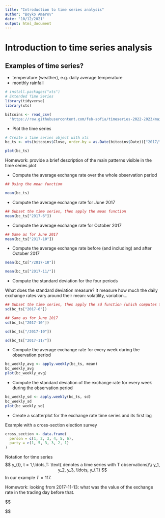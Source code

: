 ```yaml
---
title: "Introduction to time series analysis"
author: "Boyko Amarov"
date: "10/12/2021"
output: html_document
---
```


# Introduction to time series analysis

## Examples of time series?

- temperature (weather), e.g. daily average temperature
- monthly rainfall

```r
# install.packages("xts")
# Extended Time Series
library(tidyverse)
library(xts)

bitcoins <- read_csv(
  'https://raw.githubusercontent.com/feb-sofia/timeseries-2022-2023/main/data/bitcoins.csv')
```


- Plot the time series

```r
# Create a time series object with xts
bc_ts <- xts(bitcoins$Close, order.by = as.Date(bitcoins$Date))["2017/"]
```


```r
plot(bc_ts)
```


Homework: provide a brief description of the main patterns visible in the time
series plot

- Compute the average exchange rate over the whole observation period

```r
## Using the mean function

mean(bc_ts)
```
- Compute the average exchange rate for June 2017

```r
## Subset the time series, then apply the mean function
mean(bc_ts["2017-6"])
```

- Compute the average exchange rate for October 2017

```r
## Same as for June 2017
mean(bc_ts["2017-10"])
```

- Compute the average exchange rate before (and including) and after October 2017

```r
mean(bc_ts["/2017-10"])
```
```r
mean(bc_ts["2017-11/"])
```
- Compute the standard deviation for the four periods

What does the standard deviation measure?
It measure how much the daily exchange rates vary around their mean: volatility, variation...


```r
## Subset the time series, then apply the sd function (which computes the standard deviation)
sd(bc_ts["2017-6"])
```

```r
## Same as for June 2017
sd(bc_ts["2017-10"])
```

```r
sd(bc_ts["/2017-10"])
```

```r
sd(bc_ts["2017-11/"])
```

- Compute the average exchange rate for every week during the observation period

```r
bc_weekly_avg <- apply.weekly(bc_ts, mean)
bc_weekly_avg
plot(bc_weekly_avg)
```


- Compute the standard deviation of the exchange rate for every week during the observation period

```r
bc_weekly_sd <- apply.weekly(bc_ts, sd)
bc_weekly_sd
plot(bc_weekly_sd)
```

- Create a scatterplot for the exchange rate time series and its first lag

Example with a cross-section election survey

```r
cross_section <- data.frame(
  person = c(1, 2, 3, 4, 5, 6),
  party = c(1, 5, 3, 3, 2, 1)
)
```

Notation for time series
$$
y_{t}, t = 1,\ldots,T: \text{ denotes a time series with T observations}\\
y_1, y_2, y_3, \ldots, y_{T}
$$
In our example $T = 117$.

Homework: looking from 2017-11-13: what was the value of the exchange rate in the trading day before that.

$$

$$


